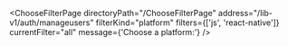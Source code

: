 

<ChooseFilterPage
  directoryPath="/ChooseFilterPage"
  address="/lib-v1/auth/manageusers"
  filterKind="platform"
  filters={['js', 'react-native']}
  currentFilter="all"
  message={'Choose a platform:'}
/>
